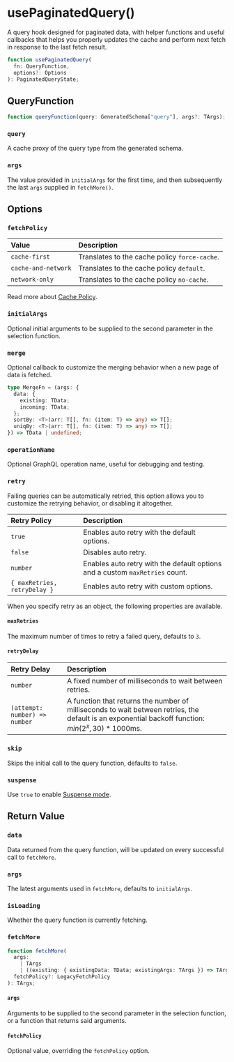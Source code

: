 # usePaginatedQuery()

A query hook designed for paginated data, with helper functions and useful
callbacks that helps you properly updates the cache and perform next fetch
in response to the last fetch result.

```ts
function usePaginatedQuery(
  fn: QueryFunction,
  options?: Options
): PaginatedQueryState;
```

## QueryFunction

```ts
function queryFunction(query: GeneratedSchema["query"], args?: TArgs): TData;
```

### `query`

A cache proxy of the query type from the generated schema.

### `args`

The value provided in `initialArgs` for the first time, and then subsequently
the last `args` supplied in `fetchMore()`.

## Options

### `fetchPolicy`

| Value               | Description                                   |
| :------------------ | :-------------------------------------------- |
| `cache-first`       | Translates to the cache policy `force-cache`. |
| `cache-and-network` | Translates to the cache policy `default`.     |
| `network-only`      | Translates to the cache policy `no-cache`.    |

Read more about [Cache Policy](/concepts#cache-policy).

### `initialArgs`

Optional initial arguments to be supplied to the second parameter in the
selection function.

### `merge`

Optional callback to customize the merging behavior when a new page of data is
fetched.

```ts
type MergeFn = (args: {
  data: {
    existing: TData;
    incoming: TData;
  };
  sortBy: <T>(arr: T[], fn: (item: T) => any) => T[];
  uniqBy: <T>(arr: T[], fn: (item: T) => any) => T[];
}) => TData | undefined;
```

### `operationName`

Optional GraphQL operation name, useful for debugging and testing.

### `retry`

Failing queries can be automatically retried, this option allows you to
customize the retrying behavior, or disabling it altogether.

| Retry Policy                 | Description                                                                  |
| :--------------------------- | :--------------------------------------------------------------------------- |
| `true`                       | Enables auto retry with the default options.                                 |
| `false`                      | Disables auto retry.                                                         |
| `number`                     | Enables auto retry with the default options and a custom `maxRetries` count. |
| `{ maxRetries, retryDelay }` | Enables auto retry with custom options.                                      |

When you specify retry as an object, the following properties are available.

#### `maxRetries`

The maximum number of times to retry a failed query, defaults to `3`.

#### `retryDelay`

| Retry Delay                   | Description                                                                                                                                                   |
| :---------------------------- | :------------------------------------------------------------------------------------------------------------------------------------------------------------ |
| `number`                      | A fixed number of milliseconds to wait between retries.                                                                                                       |
| `(attempt: number) => number` | A function that returns the number of milliseconds to wait between retries, the default is an exponential backoff function: $min({2^x}, 30) * 1000\text{ms}$. |

### `skip`

Skips the initial call to the query function, defaults to `false`.

### `suspense`

Use `true` to enable [Suspense mode](/guides/react/read#suspense).

## Return Value

### `data`

Data returned from the query function, will be updated on every successful call
to `fetchMore`.

### `args`

The latest arguments used in `fetchMore`, defaults to `initialArgs`.

### `isLoading`

Whether the query function is currently fetching.

### `fetchMore`

```ts
function fetchMore(
  args:
    | TArgs
    | ((existing: { existingData: TData; existingArgs: TArgs }) => TArgs),
  fetchPolicy?: LegacyFetchPolicy
): TArgs;
```

#### `args`

Arguments to be supplied to the second parameter in the selection function, or a
function that returns said arguments.

#### `fetchPolicy`

Optional value, overriding the `fetchPolicy` option.
